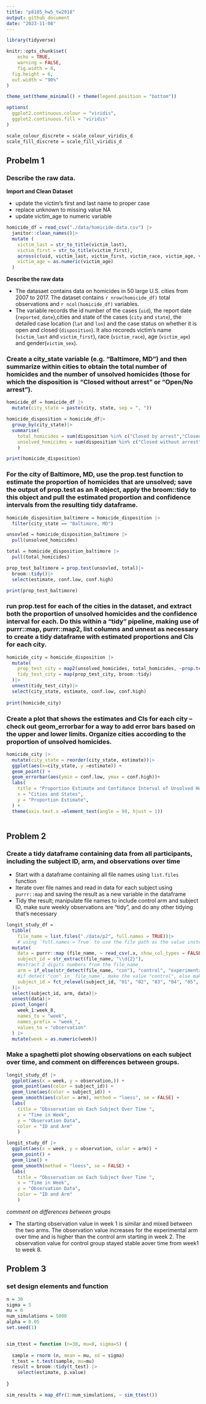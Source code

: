 ```yaml
---
title: "p8105_hw5_tw2918"
output: github_document
date: "2023-11-08"
---
```


```r
library(tidyverse)

knitr::opts_chunk$set(
	echo = TRUE,
	warning = FALSE,
	fig.width = 8, 
  fig.height = 6,
  out.width = "90%"
)

theme_set(theme_minimal() + theme(legend.position = "bottom"))

options(
  ggplot2.continuous.colour = "viridis",
  ggplot2.continuous.fill = "viridis"
)

scale_colour_discrete = scale_colour_viridis_d
scale_fill_discrete = scale_fill_viridis_d
```

## Probelm 1
### Describe the raw data.

**Import and Clean Dataset**

* update the victim's first and last name to proper case
* replace unknown to missing value NA
* update victim_age to numeric variable

```r
homicide_df = read_csv("./data/homicide-data.csv") |>
  janitor::clean_names()|>
  mutate (
    victim_last = str_to_title(victim_last),
    victim_first = str_to_title(victim_first),
    across(c(uid, victim_last, victim_first, victim_race, victim_age, victim_sex, city, state, disposition), ~na_if(., "Unknown")),
    victim_age = as.numeric(victim_age)
  )
```

**Describe the raw data**

* The datasaet contains data on homicides in 50 large U.S. cities from  2007 to 2017. The dataset contains `r nrow(homicide_df)` total observations and `r ncol(homicide_df)` variables. 
* The variable records the id number of the cases (`uid`), the report date (`reported_date`),cities and state of the cases (`city` and `state`), the detailed case location (`lat` and `lon`) and the case status on whether it is open and closed (`disposition`). It also recoreds victim's name (`victim_last` and `victim_first`), race (`victim_race`), age (`victim_age`) and gender(`victim_sex`). 

### Create a city_state variable (e.g. “Baltimore, MD”) and then summarize within cities to obtain the total number of homicides and the number of unsolved homicides (those for which the disposition is “Closed without arrest” or “Open/No arrest”).

```r
homicide_df = homicide_df |>
  mutate(city_state = paste(city, state, sep = ", "))

homicide_disposition = homicide_df|>
  group_by(city_state)|>
  summarise(
    total_homicides = sum(disposition %in% c("Closed by arrest","Closed without arrest", "Open/No arrest"), na.rm = TRUE),
    unsolved_homicides = sum(disposition %in% c("Closed without arrest", "Open/No arrest"), na.rm = TRUE)
    )

print(homicide_disposition)
```

### For the city of Baltimore, MD, use the prop.test function to estimate the proportion of homicides that are unsolved; save the output of prop.test as an R object, apply the broom::tidy to this object and pull the estimated proportion and confidence intervals from the resulting tidy dataframe.

```r
homicide_disposition_baltimore = homicide_disposition |>
  filter(city_state == "Baltimore, MD")

unsovled = homicide_disposition_baltimore |> 
  pull(unsolved_homicides)

total = homicide_disposition_baltimore |> 
  pull(total_homicides)

prop_test_baltimore = prop.test(unsovled, total)|>
  broom::tidy()|>
  select(estimate, conf.low, conf.high)

print(prop_test_baltimore)
```

### run prop.test for each of the cities in the dataset, and extract both the proportion of unsolved homicides and the confidence interval for each. Do this within a “tidy” pipeline, making use of purrr::map, purrr::map2, list columns and unnest as necessary to create a tidy dataframe with estimated proportions and CIs for each city.

```r
homicide_city = homicide_disposition |>
  mutate(
    prop_test_city = map2(unsolved_homicides, total_homicides, ~prop.test(.x,.y)),
    tidy_test_city = map(prop_test_city, broom::tidy)
  )|>
  unnest(tidy_test_city)|>
  select(city_state, estimate, conf.low, conf.high)
  
print(homicide_city)
```

### Create a plot that shows the estimates and CIs for each city – check out geom_errorbar for a way to add error bars based on the upper and lower limits. Organize cities according to the proportion of unsolved homicides.

```r
homicide_city |>
  mutate(city_state = reorder(city_state, estimate))|>
  ggplot(aes(x=city_state, y =estimate)) +
  geom_point() +
  geom_errorbar(aes(ymin = conf.low, ymax = conf.high))+
  labs(
    title = "Proportion Estimate and Confidance Interval of Unsolved Homicides In US Cities ",
    x = "Cities and States",
    y = "Proportion Estimate",
  ) +
  theme(axis.text.x =element_text(angle = 90, hjust = 1))
  
```

## Problem 2

### Create a tidy dataframe containing data from all participants, including the subject ID, arm, and observations over time

* Start with a dataframe containing all file names using `list.files` function 
* Iterate over file names and read in data for each subject using `purrr::map` and saving the result as a new variable in the dataframe
* Tidy the result; manipulate file names to include control arm and subject ID, make sure weekly observations are “tidy”, and do any other tidying that’s necessary

```r
longit_study_df = 
  tibble(
    file_name = list.files("./data/p2", full.names = TRUE))|> 
    # using `full.names = True` to use the file path as the value instead of file name
  mutate(
    data = purrr::map (file_name, ~ read_csv(.x, show_col_types = FALSE)),
    subject_id = str_extract(file_name, "\\d{2}"), 
    #extract 2 digits numbers from the file_name
    arm = if_else(str_detect(file_name, "con"), "control", "experimental"),
    #if detect "con" in `file_name`, make the value "control", else make the value "experimental" 
    subject_id = fct_relevel(subject_id, "01", "02", "03", "04", "05", "06", "07", "08", "09", "10"),
  )|>
  select(subject_id, arm, data)|>
  unnest(data)|>
  pivot_longer(
    week_1:week_8,
    names_to = "week",
    names_prefix = "week_",
    values_to = "observation"
  ) |>
  mutate(week = as.numeric(week))
```

### Make a spaghetti plot showing observations on each subject over time, and comment on differences between groups.

```r
longit_study_df |>
  ggplot(aes(x = week, y = observation,)) +
  geom_point(aes(color = subject_id)) +
  geom_line(aes(color = subject_id)) +
  geom_smooth(aes(color = arm), method = "loess", se = FALSE) +
  labs(
    title = "Obsservation on Each Subject Over Time ",
    x = "Time in Week",
    y = "Observation Data",
    color = "ID and Arm"
    ) 
```

```r
longit_study_df |>
  ggplot(aes(x = week, y = observation, color = arm)) +
  geom_point() +
  geom_line() +
  geom_smooth(method = "loess", se = FALSE) +
  labs(
    title = "Obsservation on Each Subject Over Time ",
    x = "Time in Week",
    y = "Observation Data",
    color = "ID and Arm"
    ) 
```

*comment on differences between groups*

* The starting observation value in week 1 is similar and mixed between the two arms. The observation value increases for the experimental arm over time and is higher than the control arm starting in week 2. The observation value for control group stayed stable aover time from week1 to week 8. 

## Problem 3

### set design elements and function

```r
n = 30
sigma = 5
mu = 0
num_simulations = 5000
alpha = 0.05
set.seed(1)


sim_ttest = function (n=30, mu=0, sigma=5) {
  
  sample = rnorm (n, mean = mu, sd = sigma)
  t_test = t.test(sample, mu=mu)
  result = broom::tidy(t_test) |>
    select(estimate, p.value)
  
}

sim_results = map_dfr(1:num_simulations, ~ sim_ttest())

```


